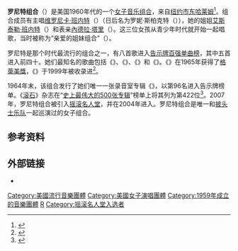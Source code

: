 {{Infobox musical artist
|name            = 罗尼特组合<br>{{lang|en|The Ronettes}}
|background      = group_or_band
|image             =The Ronettes.JPG <!-- NOTE TO EDITORS: Any fair use images (i.e. promotional photos, album/single covers, music video screencaps) are copyright violations and will be removed. See http://en.wikipedia.org/wiki/Wikipedia:Fair use criteria -->
|caption        = 1966年的宣传照中的罗尼特组合
|origin          = [[美国|美国]][[纽约市|纽约市]]
|genre           = [[节奏布鲁斯|节奏布鲁斯]]、[[流行_(音樂類型)|流行]]、[[摇滚|摇滚]]
|years_active    = 1959年–1966年
|label           = {{link-en|科尔皮克斯唱片|Colpix Records}}、{{link-en|菲尔利斯唱片|Philles Records}}
|past_members    = 维罗尼卡·班内特<br/>艾斯泰勒·班内特<br/>內德拉·塔里<br>艾莲娜·马耶斯（{{lang|en|Elaine Mayes}})（一位表亲，仅参与了披头士乐队1966年的美国巡演）<br>奇普·菲尔德斯·赫德（{{lang|en|Chip Fields Hurd}}）（1973年-74年）<br>戴安娜·林顿（{{lang|en|Diane Linton}}）（1973年-74年）
}}
'''罗尼特组合'''（{{lang-en|'''The Ronettes'''}}）是美国1960年代的一个[[女子音乐组合|女子音乐组合]]，来自[[纽约市|纽约市]][[东哈莱姆|东哈莱姆]]<ref>{{cite web |url=http://www.ronniespector.com/bio/ |title=Ronnie Spector Biography |publisher=Ronniespector.com |date=2010-11-09 |accessdate=2012-11-10 |deadurl=yes |archiveurl=https://web.archive.org/web/20121106013404/http://www.ronniespector.com/bio/ |archivedate=2012-11-06 }}</ref>。组合成员有主唱[[维罗尼卡·班内特|维罗尼卡·班内特]]（{{lang|en|Veronica Bennett}}）（日后名为罗妮·斯柏克特（{{lang|en|Ronnie Spector}}）），她的姐姐[[艾斯泰勒·班内特|艾斯泰勒·班内特]]（{{lang|en|Estelle Bennett}}）和表亲[[內德拉·塔里|內德拉·塔里]]（{{lang|en|Nedra Talley}}）。这三位女孩从青少年时代就开始一起唱歌，当时被称为“亲爱的姐妹组合”（{{lang|en|The Darling Sisters}}）。

罗尼特是那个时代最流行的组合之一，有八首歌进入[[告示牌百强单曲榜|告示牌百强单曲榜]]，其中五首进入前四十。她们最知名的歌曲包括《{{lang|en|{{link-en|Be My Baby (罗尼特组合歌曲)|Be My Baby|Be My Baby}}}}》、《{{lang|en|{{link-en|Baby, I Love You|Baby, I Love You}}}}》、《{{lang|en|{{link-en|(The Best Part Of) Breaking Up|(The Best Part Of) Breaking Up}}}}》和《{{lang|en|{{link-en|Walking in the Rain|Walking in the Rain (The Ronettes song)}}}}》。《{{lang|en|Walking in the Rain}}》在1965年获得了[[格萊美獎|格萊美獎]]，《{{lang|en|Be My Baby}}》于1999年被收录进{{link-en|格莱美名人堂|Grammy Hall of Fame Award}}<ref name=history>{{cite web|title=History of Rock|url=http://www.history-of-rock.com/ronettes.htm The Ronettes|accessdate=2014-08-29|archive-date=2012-04-04|archive-url=https://www.webcitation.org/66gHxd4p4?url=http://www.history-of-rock.com/ronettes.htm|dead-url=no}}</ref>。

1964年末，该组合发行了她们唯一一张录音室专辑《{{lang|en|{{link-en|Presenting the Fabulous Ronettes Featuring Veronica|Presenting the Fabulous Ronettes Featuring Veronica}}}}》，以第96名进入告示牌榜单。《[[滚石_(杂志)|滚石]]》杂志在“[[滚石杂志五百大专辑|史上最伟大的500张专辑]]”榜单上将其列为第422位<ref>{{cite web|title=Rolling Stone's 500 Greatest Albums of All Time|url=http://www.rollingstone.com/music/lists/500-greatest-albums-of-all-time-19691231/presenting-the-fabulous-ronettes-the-ronettes-19691231|access-date=2014-08-29|archive-date=2012-05-23|archive-url=https://web.archive.org/web/20120523225905/http://www.rollingstone.com/music/lists/500-greatest-albums-of-all-time-19691231/presenting-the-fabulous-ronettes-the-ronettes-19691231|dead-url=yes}}</ref>。2007年，罗尼特组合被引入[[摇滚名人堂|摇滚名人堂]]，并在2004年进入{{link-en|声乐组合名人堂|Vocal Group Hall of Fame}}。罗尼特组合是唯一和[[披头士乐队|披头士乐队]]一起巡演过的女子组合。

== 参考资料 ==
{{Reflist}}

== 外部链接 ==
{{commons category|The Ronettes}}
*{{Allmusic|class=artist|id=p20251|label=The Ronettes}}

{{摇滚名人堂2007届入选者}}

{{Authority control}}
{{DEFAULTSORT:Ronettes, The}}
[[Category:美國流行音樂團體|Category:美國流行音樂團體]]
[[Category:美國女子演唱團體|Category:美國女子演唱團體]]
[[Category:1959年成立的音樂團體|Category:1959年成立的音樂團體]]
[[Category:非裔美国人音乐团体|R]]
[[Category:摇滚名人堂入选者|Category:摇滚名人堂入选者]]